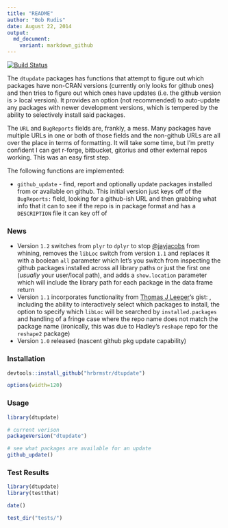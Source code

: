 ```yaml
---
title: "README"
author: "Bob Rudis"
date: August 22, 2014
output:
  md_document:
    variant: markdown_github
---
```


[![Build Status](https://travis-ci.org/hrbrmstr/dtupdate.png)](https://travis-ci.org/hrbrmstr/dtupdate)

The `dtupdate` packages has functions that attempt to figure out which packages have non-CRAN versions (currently only looks for github ones) and then tries to figure out which ones have updates (i.e. the github version is > local version). It provides an option (not recommended) to auto-update any packages with newer development versions, which is tempered by the ability to selectively install said packages.

The `URL` and `BugReports` fields are, frankly, a mess. Many packages have multiple URLs in one or both of those fields and the non-github URLs are all over the place in terms of formatting. It will take some time, but I'm pretty confident I can get r-forge, bitbucket, gitorius and other external repos working. This was an easy first step.

The following functions are implemented:

- `github_update` - find, report and optionally update packages installed from or available on github. This initial version just keys off of the `BugReports:` field, looking for a github-ish URL and then grabbing what info that it can to see if the repo is in package format and has a `DESCRIPTION` file it can key off of

### News

- Version `1.2` switches from `plyr` to `dplyr` to stop [@jayjacobs](http://twitter.com/jayjacobs) from whining, removes the `libLoc` switch from version `1.1` and replaces it with a boolean `all` parameter which let's you switch from inspecting the github packages installed across all library paths or just the first one (*usually* your user/local path), and adds a `show.location` parameter which will include the library path for each package in the data frame return
- Version `1.1` incorporates functionality from [Thomas J Leeper](http://twitter.com/thosjleeper)'s \code{#spiffy} gist: \url{https://gist.github.com/leeper/9123584}, including the ability to interactively select which packages to install, the option to specify which `libLoc` will be searched by `installed.packages` and handling of a fringe case where the repo name does not match the package name (ironically, this was due to Hadley's `reshape` repo for the `reshape2` package)
- Version `1.0` released (nascent github pkg update capability)

### Installation

```r
devtools::install_github("hrbrmstr/dtupdate")
```

```r
options(width=120)
```

### Usage

```r
library(dtupdate)

# current verison
packageVersion("dtupdate")

# see what packages are available for an update
github_update()

```

### Test Results

```r
library(dtupdate)
library(testthat)

date()

test_dir("tests/")
```

